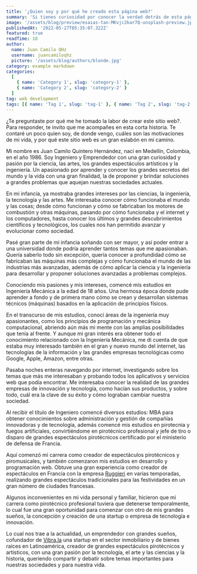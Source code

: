 ```yaml
---
title: '¿Quien soy y por qué he creado esta página web?'
summary: 'Si tienes curiosidad por conocer la verdad detrás de esta página web, te invito a leer el siguiente artículo donde explico las razones y donde quiero llegar con este sitio.'
image: '/assets/blog/preview/esaias-tan-MKvjc2kar7Q-unsplash-preview.jpg'
publishedAt: '2022-05-27T05:35:07.322Z'
featured: true
readTime: 10
author:
  name: Juan Camilo QHz
  username: juancamiloqhz
  picture: '/assets/blog/authors/blonde.jpg'
category: example markdown
categories:
  [
    { name: 'Category 1', slug: 'category-1' },
    { name: 'Category 2', slug: 'category-2' }
  ]
tag: web development
tags: [{ name: 'Tag 1', slug: 'tag-1' }, { name: 'Tag 2', slug: 'tag-2' }]
---
```


¿Te preguntaste por qué me he tomado la labor de crear este sitio web?. Para responder, te invito que me acompañes en esta corta historia. Te contaré un poco quien soy, de donde vengo, cuáles son las motivaciones de mi vida, y por qué este sitio web es un gran eslabón en mi camino.

Mi nombre es Juan Camilo Quintero Hernández, nací en Medellín, Colombia, en el año 1986. Soy Ingeniero y Emprendedor con una gran curiosidad y pasión por la ciencia, las artes, los grandes espectáculos artísticos y la ingeniería. Un apasionado por aprender y conocer los grandes secretos del mundo y la vida con una gran finalidad, la de proponer y brindar soluciones a grandes problemas que aquejan nuestras sociedades actuales.

En mi infancia, ya mostraba grandes intereses por las ciencias, la ingeniería, la tecnología y las artes. Me interesaba conocer cómo funcionaba el mundo y las cosas; desde cómo funcionan y cómo se fabricaban los motores de combustión y otras máquinas, pasando por cómo funcionaba y el internet y los computadores, hasta conocer los últimos y grandes descubrimientos científicos y tecnológicos, los cuales nos han permitido avanzar y evolucionar como sociedad.

Pasé gran parte de mi infancia soñando con ser mayor, y así poder entrar a una universidad donde podría aprender tantos temas que me apasionaban. Quería saberlo todo sin excepción, quería conocer a profundidad cómo se fabricaban las máquinas más complejas y cómo funcionaba el mundo de las industrias más avanzadas, además de cómo aplicar la ciencia y la ingeniería para desarrollar y proponer soluciones avanzadas a problemas complejos.

Conociendo mis pasiones y mis intereses, comencé mis estudios en Ingeniería Mecánica a la edad de 18 años. Una hermosa época donde pude aprender a fondo y de primera mano cómo se crean y desarrollan sistemas técnicos (máquinas) basados en la aplicación de principios físicos.

En el transcurso de mis estudios, conocí áreas de la ingeniería muy apasionantes, como los principios de programación y mecánica computacional, abriendo aún más mi mente con las amplias posibilidades que tenía al frente. Y aunque mi gran interés era obtener todo el conocimiento relacionado con la Ingeniería Mecánica, me di cuenta de que estaba muy interesado también en el gran y nuevo mundo del internet, las tecnologías de la información y las grandes empresas tecnológicas como Google, Apple, Amazon, entre otras.

Pasaba noches enteras navegando por internet, investigando sobre los temas que más me interesaban y probando todos los aplicativos y servicios web que podía encontrar. Me interesaba conocer la realidad de las grandes empresas de innovación y tecnología, como hacían sus productos, y sobre todo, cuál era la clave de su éxito y cómo lograban cambiar nuestra sociedad.

Al recibir el título de Ingeniero comencé diversos estudios: MBA para obtener conocimientos sobre administración y gestión de compañías innovadoras y de tecnología, además comencé mis estudios en pirotecnia y fuegos artificiales, convirtiéndome en pirotécnico profesional y jefe de tiro o disparo de grandes espectáculos pirotécnicos certificado por el ministerio de defensa de Francia.

Aquí comenzó mi carrera como creador de espectáculos pirotécnicos y piromusicales, y también comenzaron mis estudios en desarrollo y programación web. Obtuve una gran experiencia como creador de espectáculos en Francia con la empresa [Ruggieri](https://ruggieri.fr) en varias temporadas, realizando grandes espectáculos tradicionales para las festividades en un gran número de ciudades francesas.

Algunos inconvenientes en mi vida personal y familiar, hicieron que mi carrera como pirotécnico profesional tuviera que detenerse temporalmente, lo cual fue una gran oportunidad para comenzar con otro de mis grandes sueños, la concepción y creación de una startup o empresa de tecnología e innovación.

Lo cual nos trae a la actualidad, un emprendedor con grandes sueños, cofundador de [Vibra.la](https://vibra.la) una startup en el sector inmobiliario y de bienes raíces en Latinoamérica, creador de grandes espectáculos pirotécnicos y artísticos, con una gran pasión por la tecnología, el arte y las ciencias y la historia, queriendo compartir y debatir sobre temas importantes para nuestras sociedades y para nuestra vida.

